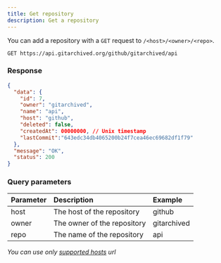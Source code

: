 ```yaml
---
title: Get repository
description: Get a repository
---
```


You can add a repository with a `GET` request to `/<host>/<owner>/<repo>`.

```http
GET https://api.gitarchived.org/github/gitarchived/api
```

### Response
```json
{
  "data": {
    "id": 7,
    "owner": "gitarchived",
    "name": "api",
    "host": "github",
    "deleted": false,
    "createdAt": 00000000, // Unix timestamp
    "lastCommit":"643edc34db4065200b24f7cea46ec69682df1f79"
  },
  "message": "OK",
  "status": 200
}
```

### Query parameters
| Parameter | Description | Example |
| :--- | :--- | :---
| host | The host of the repository | github |
| owner | The owner of the repository |  gitarchived |
| repo | The name of the repository | api |

*You can use only [supported hosts](/information/hosts) url*
